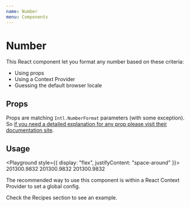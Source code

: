 ```yaml
---
name: Number
menu: Components
---
```



# Number

This React component let you format any number based on these criteria:

- Using props
- Using a Context Provider
- Guessing the default browser locale

## Props

Props are matching `Intl.NumberFormat` parameters (with some exception). So [if you need a detailed explanation for any prop please visit their documentation site](https://developer.mozilla.org/en-US/docs/Web/JavaScript/Reference/Global_Objects/NumberFormat#Parameters).

<Props of={Number} />

## Usage

<Playground style={{ display: "flex", justifyContent: "space-around" }}>
  <Number>201300.9832</Number>
  <Number locale="de-DE">201300.9832</Number>
  <Number as="span" maximumFractionDigits={3}>
    201300.9832
  </Number>
</Playground>

The recommended way to use this component is within a React Context Provider to set a global config.

<Link to="/recipes">Check the Recipes section to see an example</Link>.
